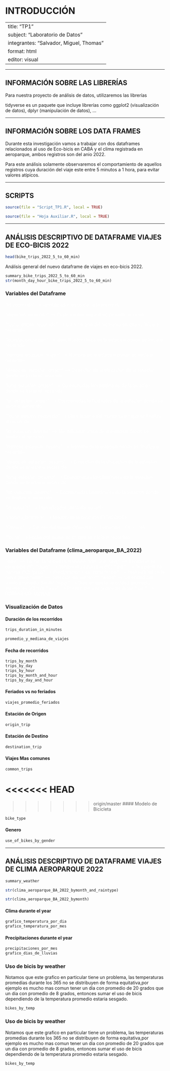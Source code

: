 # INTRODUCCIÓN

---
title: "TP1"
subject: "Laboratorio de Datos"
integrantes: "Salvador, Miguel, Thomas"
format: html
editor: visual
---

------------------------------------------------------------------------

## INFORMACIÓN SOBRE LAS LIBRERÍAS

Para nuestra proyecto de análisis de datos, utilizaremos las librerías

tidyverse es un paquete que incluye librerías como ggplot2 (visualización de datos), dplyr (manipulación de datos), ...

------------------------------------------------------------------------

## INFORMACIÓN SOBRE LOS DATA FRAMES

Durante esta investigación vamos a trabajar con dos dataframes relacionados al uso de Eco-bicis en CABA y el clima registrada en aeroparque, ambos registros son del anio 2022.

Para este análisis solamente observaremos el comportamiento de aquellos registros cuya duración del viaje este entre 5 minutos a 1 hora, para evitar valores atípicos.

------------------------------------------------------------------------

## SCRIPTS

```r
source(file = "Script_TP1.R", local = TRUE)

source(file = "Hoja Auxiliar.R", local = TRUE)
```

------------------------------------------------------------------------

## ANÁLISIS DESCRIPTIVO DE DATAFRAME VIAJES DE ECO-BICIS 2022

```r
head(bike_trips_2022_5_to_60_min)
```

Análisis general del nuevo dataframe de viajes en eco-bicis 2022.

```r
summary_bike_trips_2022_5_to_60_min
str(month_day_hour_bike_trips_2022_5_to_60_min)
```

### Variables del Dataframe

::: {style="color: white;"}

"Id_recorrido" \--\> Identificador unico de cada recorrido

"duracion_recorrido" \--\> Duracion (en segundos) de cada recorrido

"fecha_origen_recorrido" \--\> Dia y horario del momento en que se inicio el recorrido

"id_estacion_origen" \--\> Identificador unico de la estacion donde se inicio el recorrido

"nombre_estacion_origen" \--\> Nombre de la estacion donde se inicio el recorrido

"direccion_estacion_origen" \--\> Direccion de la ubicacion de la estacion donde se inicio el recorrido

"long_estacion_origen" \--\> Coordenadas longitudinales de la estacion donde se inicio el recorrido

"lat_estacion_origen" \--\> Coordenadas latitudinales de la estacion donde se inicio el recorrido

"fecha_destino_recorrido" \--\> Dia y horario del momento en que se finalizo el recorrido

"id_estacion_destino" \--\> Identificador unico de la estacion donde se finalizo el recorrido

"nombre_estacion_destino" \--\> Nombre de la estacion donde se finalizo el recorrido

"direccion_estacion_destino" \--\> Direccion de la ubicacion de la estacion donde se finalizo el recorrido

"long_estacion_destino" \--\> Coordenadas longitudinales de la estacion donde se finalizo el recorrido

"lat_estacion_destino" \--\> Coordenadas latitudinales de la estacion donde se finalizo el recorrido

"id_usuario" \--\> Identidicador unico del usuario

"modelo_bicicleta" \--\> Modelo de la bicicleta (FIT/ICONIC)

"Género" \--\> Genero del usuario(Masculino - Femenino - Otro - NA)

"fecha" \--\> Fecha del momento en que se inicio el recorrido
:::


### Variables del Dataframe (clima_aeroparque_BA_2022)
  
::: {style="color: white;"}
"date" \--\> Fecha de la medicion (AAAA-MM-DD)
"tavg" \--\> Temperatura promedio (ºC)
"tmax" \--\> Temperatura maxima (ºC)
"tmin" \--\> Temperatura minima (ºC)
"prcp" \--\> Precipitacion total (mm)
"snow" \--\> Profundidad de la nieve (mm)
"wdir" \--\> Direccion del viento (º)
"wspd" \--\> Velocidad del viento promedio (km/h)
"wpgt" \--\> Dias en que la velocidad promedio supero los 30km/h
"pres" \--\> Presion del aire promedio (hpa)
"tsun" \--\> BORRAR COLUMNA!!
:::


### Visualización de Datos

#### Duración de los recorridos

```r
trips_duration_in_minutes
```

```r
promedio_y_mediana_de_viajes
```

#### Fecha de recorridos

```r
trips_by_month 
trips_by_day
trips_by_hour
trips_by_month_and_hour
trips_by_day_and_hour
```

#### Feriados vs no feriados

```r
viajes_promedio_feriados
```

#### Estación de Origen

```r
origin_trip
```

#### Estación de Destino

```r
destination_trip
```

#### Viajes Mas comunes

```r
common_trips
```

<<<<<<< HEAD
=======

>>>>>>> origin/master
#### Modelo de Bicicleta

```r
bike_type 
```

#### Genero

```r
use_of_bikes_by_gender 
```

------------------------------------------------------------------------

## ANÁLISIS DESCRIPTIVO DE DATAFRAME VIAJES DE CLIMA AEROPARQUE 2022

```r
summary_weather

str(clima_aeroparque_BA_2022_bymonth_and_raintype)

str(clima_aeroparque_BA_2022_bymonth)
```

#### Clima durante el year

```r
grafico_temperatura_por_dia
grafico_temperatura_por_mes 
```

#### Precipitaciones durante el year

```r
precipitaciones_por_mes
grafico_dias_de_lluvias
```

### Uso de bicis by weather
Notamos que este grafico en particular tiene un problema, las temperaturas promedias durante los 365 no se distribuyen de forma equitativa,por ejemplo es mucho mas comun tener un dia con promedio de 20 grados que un dia con promedio de 8 grados, entonces sumar el uso de bicis dependiendo de la temperatura promedio estaria sesgado.
```r
bikes_by_temp
```

### Uso de bicis by weather
Notamos que este grafico en particular tiene un problema, las temperaturas promedias durante los 365 no se distribuyen de forma equitativa,por ejemplo es mucho mas comun tener un dia con promedio de 20 grados que un dia con promedio de 8 grados, entonces sumar el uso de bicis dependiendo de la temperatura promedio estaria sesgado.
```r
bikes_by_temp
```

